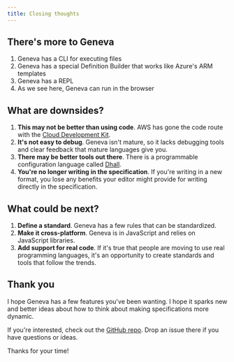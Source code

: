 ```yaml
---
title: Closing thoughts
---
```


## There's more to Geneva

1. Geneva has a CLI for executing files
2. Geneva has a special Definition Builder that works like Azure's ARM templates
3. Geneva has a REPL
4. As we see here, Geneva can run in the browser

## What are downsides?

1. **This may not be better than using code**. AWS has gone the code route with the [Cloud Development Kit](https://aws.amazon.com/cdk/).
1. **It's not easy to debug**. Geneva isn't mature, so it lacks debugging tools and clear feedback that mature languages give you.
1. **There may be better tools out there**. There is a programmable configuration language called [Dhall](https://dhall-lang.org/).
1. **You're no longer writing in the specification**. If you're writing in a new format, you lose any benefits your editor might provide for writing directly in the specification.

## What could be next?

1. **Define a standard**. Geneva has a few rules that can be standardized.
1. **Make it cross-platform**. Geneva is in JavaScript and relies on JavaScript libraries.
1. **Add support for real code**. If it's true that people are moving to use real programming languages, it's an opportunity to create standards and tools that follow the trends.

## Thank you

I hope Geneva has a few features you've been wanting. I hope it sparks new and better ideas about how to think about making specifications more dynamic.

If you're interested, check out the [GitHub repo](https://github.com/smizell/geneva). Drop an issue there if you have questions or ideas.

Thanks for your time!
